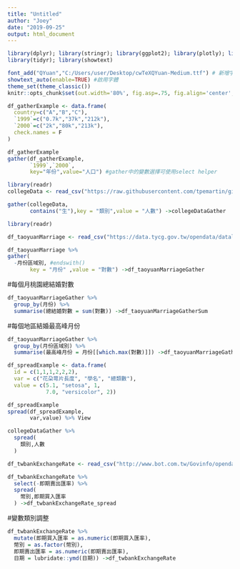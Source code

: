 ```yaml
---
title: "Untitled"
author: "Joey"
date: "2019-09-25"
output: html_document
---
```


```r
library(dplyr); library(stringr); library(ggplot2); library(plotly); library(lubridate); library(readr);
library(tidyr); library(showtext)

font_add("QYuan","C:/Users/user/Desktop/cwTeXQYuan-Medium.ttf") # 新增字體
showtext_auto(enable=TRUE) #啟用字體
theme_set(theme_classic())
knitr::opts_chunk$set(out.width='80%', fig.asp=.75, fig.align='center', fig.showtext=T)
```

```r
df_gatherExample <- data.frame(
  country=c("A","B","C"),
  `1999`=c("0.7k","37k","212k"),
  `2000`=c("2k","80k","213k"),
  check.names = F
)
```


```r
df_gatherExample
gather(df_gatherExample,
       `1999`,`2000`,
       key="年份",value="人口") #gather中的變數選擇可使用select helper
```



```r
library(readr)
collegeData <- read_csv("https://raw.githubusercontent.com/tpemartin/github-data/master/103_student.csv")
```


```r
gather(collegeData,
       contains("生"),key = "類別",value = "人數") ->collegeDataGather
```


```r
library(readr)
```

```r
df_taoyuanMarriage <- read_csv("https://data.tycg.gov.tw/opendata/datalist/datasetMeta/download?id=f95d1a33-ec56-44c5-a9ec-3afba8157e39&rid=fd2070ef-7431-4f9c-bc3a-82d7bfbcd2fb")
```

```r
df_taoyuanMarriage %>%
gather(
  -月份區域別, #endswith()
       key = "月份" ,value = "對數") ->df_taoyuanMarriageGather

```

#每個月桃園總結婚對數
```r
df_taoyuanMarriageGather %>%
  group_by(月份) %>%
  summarise(總結婚對數 = sum(對數)) ->df_taoyuanMarriageGatherSum
```

#每個地區結婚最高峰月份
```r
df_taoyuanMarriageGather %>%
  group_by(月份區域別) %>%
  summarise(最高峰月份 = 月份[[which.max(對數)]]) ->df_taoyuanMarriageGather_max
```


```r
df_spreadExample <- data.frame(
  id = c(1,1,1,2,2,2),
  var = c("花朶萼片長度", "學名", "總類數"),
  value = c(5.1, "setosa", 1, 
            7.0, "versicolor", 2))
```

```r
df_spreadExample
spread(df_spreadExample,
       var,value) %>% View
```

```r
collegeDataGather %>%
  spread(
    類別,人數
  )
```

```r
df_twbankExchangeRate <- read_csv("http://www.bot.com.tw/Govinfo/opendata/csv/151/20180101-20181231-FXCRT.csv")
```
```r
df_twbankExchangeRate %>%
  select(-即期賣出匯率) %>%
  spread(
    幣別,即期買入匯率
  ) ->df_twbankExchangeRate_spread
```

#變數類別調整
```r
df_twbankExchangeRate %>%
  mutate(即期買入匯率 = as.numeric(即期買入匯率),
  幣別 = as.factor(幣別),
  即期賣出匯率 = as.numeric(即期賣出匯率),
  日期 = lubridate::ymd(日期)) ->df_twbankExchangeRate
```

```r

```

